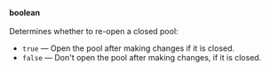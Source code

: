 **boolean**<br/><br/>Determines whether to re-open a closed pool:

- `true` — Open the pool after making changes if it is closed.
- `false` — Don't open the pool after making changes, if it is closed.